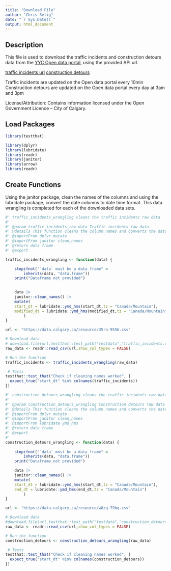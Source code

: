 ```yaml
---
title: "Download File"
author: "Chris Selig"
date: "`r Sys.Date()`"
output: html_document
---
```



## Description
This file is used to download the traffic incidents and construction detours data from the [YYC Open data portal](https://data.calgary.ca/), using the provided API url.

[traffic incidents url](https://data.calgary.ca/resource/35ra-9556.csv)
[construction detours](https://data.calgary.ca/resource/w8zq-79bq.csv)

Traffic incidents are updated on the Open data portal every 10min
Construction detours are updated on the Open data portal every day at 3am and 3pm

License/Attribution:  Contains information licensed under the Open Government Licence – City of Calgary.


## Load Packages

```r
library(testthat)
```

```r
library(dplyr)
library(lubridate)
library(readr)
library(janitor)
library(arrow)
library(readr)
```

## Create Functions 

Using the janitor package, clean the names of the columns and using the lubridate package, convert the date columns to date time format. This data wrangling is completed for each of the downloaded data sets.

```r
#' traffic_incidents_wrangling cleans the traffic incidents raw data
#'
#' @param traffic_incidents_raw_data Traffic incidents raw data
#' @details This function cleans the column names and converts the date columns to date time format
#' @importFrom dplyr mutate
#' @importFrom janitor clean_names
#' @return data frame
#' @export

traffic_incidents_wrangling <- function(data) {

    stopifnot("`data` must be a data frame" =
        inherits(data, "data.frame"))
    print("Dataframe not provided")

    
    data |>
    janitor::clean_names() |>
    mutate(
    start_dt = lubridate::ymd_hms(start_dt,tz = "Canada/Mountain"),
    modified_dt = lubridate::ymd_hms(modified_dt,tz = "Canada/Mountain"),
        )
}
```

```r
url <- "https://data.calgary.ca/resource/35ra-9556.csv"

# Download data
# download.file(url,testthat::test_path("testdata","traffic_incidents.csv"))
raw_data <- readr::read_csv(url,show_col_types = FALSE)

# Run the function
traffic_incidents <- traffic_incidents_wrangling(raw_data)

 # Tests
testthat::test_that("Check if cleaning names worked", {
  expect_true("start_dt" %in% colnames(traffic_incidents))
})

```

```r
#' construction_detours_wrangling cleans the traffic incidents raw data
#'
#' @param construction_detours_wrangling Construction detours raw data
#' @details This function cleans the column names and converts the date columns to date time format
#' @importFrom dplyr mutate
#' @importFrom janitor clean_names
#' @importFrom lubridate ymd_hms
#' @return data frame
#' @export
#' 
construction_detours_wrangling <- function(data) {
    
    stopifnot("`data` must be a data frame" =
        inherits(data, "data.frame"))
    print("Dataframe not provided")

    data |>
    janitor::clean_names() |>
    mutate(
    start_dt = lubridate::ymd_hms(start_dt,tz = "Canada/Mountain"),
    end_dt = lubridate::ymd_hms(end_dt,tz = "Canada/Mountain")
        )
}
```

```r
url <- "https://data.calgary.ca/resource/w8zq-79bq.csv"

# Download data
#download.file(url,testthat::test_path("testdata","construction_detours.csv"))
raw_data <- readr::read_csv(url,show_col_types = FALSE)

# Run the function
construction_detours <- construction_detours_wrangling(raw_data)

 # Tests
testthat::test_that("Check if cleaning names worked", {
  expect_true("start_dt" %in% colnames(construction_detours))
})

```
